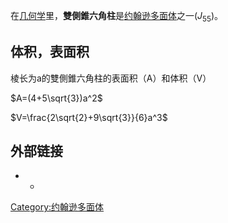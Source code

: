 {{noteTA
|1=zh-hans:约翰逊; zh-hant:詹森;
}}
{{Infobox Polyhedron with net |
|Image_File=parabiaugmented_hexagonal_prism.png|
  Polyhedron_Type=[[约翰逊多面体|约翰逊多面体]]<br>[[侧锥六角柱|''J''<sub>54</sub>]] -''' J<sub>55</sub>''' - [[二侧锥六角柱|J<sub>56</sub>]]|
  Face_List=8 [[正三角形|正三角形]]<br>4 [[正方形|正方形]]<br>2 [[六边形|六边形]]|
  Face_Count=14|
  Edge_Count=26|
  Vertex_Count=14|
  Symmetry_Group=''D''<sub>2h</sub>|
  Vertex_List=4(4<sup>2</sup>.6)<br>2(3<sup>4</sup>)<br>8(3<sup>2</sup>.4.6)|
  Dual=-|
  Property_List=[[convex_set|convex]]|
  Net_Image_File=Johnson solid 55 net.png
}}

在[[几何学|几何学]]里，'''雙側錐六角柱'''是[[约翰逊多面体|约翰逊多面体]]之一(''J''<sub>55</sub>)。

==体积，表面积==

棱长为a的雙側錐六角柱的表面积（A）和体积（V）

<math>A=(4+5\sqrt{3})a^2</math>

<math>V=\frac{2\sqrt{2}+9\sqrt{3}}{6}a^3</math>

==外部链接==
* {{MathWorld | urlname=JohnsonSolid | title=约翰逊多面体}}
** {{MathWorld | urlname=ParabiaugmentedHexagonalPrism | title= 雙側錐六角柱}}

[[Category:约翰逊多面体|Category:约翰逊多面体]]
{{Polyhedron-stub}}